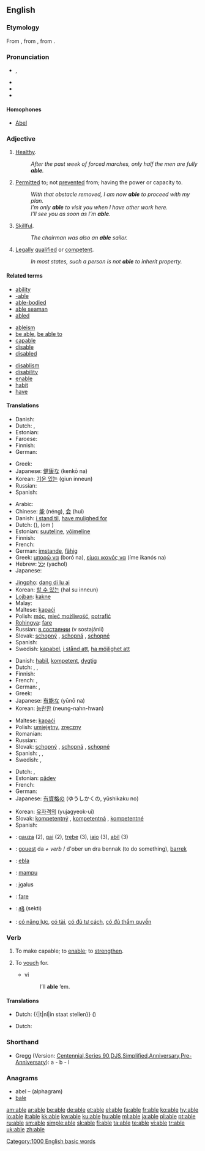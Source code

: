 {{also|-able}}
==English==
{{wikipedia|dab=able}}

{{rank|care|war|short|391|able|five|need|met}}

===Etymology===
From {{etyl|fro}} {{term|habile|lang=fro}}, from {{etyl|la}} {{term|habilis|lang=la}}, from {{term|habeo|habeō|have, hold|lang=la}}.

===Pronunciation===
* {{IPA|/eɪbl̩/|/eɪbəl/}}, {{SAMPA|1=/eIbl=/|2=/eIb@l/}}
* {{audio|en-us-able.ogg|Audio (US)}}
* {{rhymes|eɪbəl}}
* {{hyphenation|a|ble}}
====Homophones====
* [[Abel]]

===Adjective===
{{en-adj|abl|er}}

# {{dated}} [[healthy|Healthy]].
#: ''After the past week of forced marches, only half the men are fully '''able'''.''
# [[permit|Permit]]ted to; not [[prevent]]ed from; having the power or capacity to.
#: ''With that obstacle removed, I am now '''able''' to proceed with my plan.''
#: ''I’m only '''able''' to visit you when I have other work here.''
#: ''I’ll see you as soon as I’m '''able'''.''
# [[skillful|Skillful]].
#: ''The chairman was also an '''able''' sailor.''
# {{legal}} [[legal|Legally]] [[qualify|qualified]] or [[competent]].
#: ''In most states, such a person is not '''able''' to inherit property.''

====Related terms====
{{rfc|sort out between verb and adjective}}
{{top3}}
* [[ability]]
* [[-able]]
* [[able-bodied]]
* [[able seaman]]
* [[abled]]
{{mid3}}
* [[ableism]]
* [[be able]], [[be able to]]
* [[capable]]
* [[disable]]
* [[disabled]]
{{mid3}}
* [[disablism]]
* [[disability]]
* [[enable]]
* [[habit]]
* [[have]]
{{bottom}}

====Translations====
{{trans-top|healthy}}
* Danish: {{t-|da|sund}}
* Dutch: {{t+|nl|gezond}}, {{t-|nl|abel}} {{i|archaic}}
* Estonian: {{t-|et|terve}}
* Faroese: {{t-|fo|frískur|xs=Faroese}}
* Finnish: {{t+|fi|terve}}
* German: {{t+|de|gesund}}
{{trans-mid}}
* Greek: {{t+|el|ικανός|m|tr=ikanós|sc=Grek}}
* Japanese: [[健康な]] (kenkō na)
* Korean: [[기운 있는]] (giun inneun)
* Russian: {{t+|ru|крепкий|tr=krépkij|sc=Cyrl}}
* Spanish: {{t+|es|sano}}
{{trans-bottom}}

{{trans-top|be able to}}
* Arabic: {{Arab|[[قادر]]}}
* Chinese: [[能]] (néng), [[会]] (huì)
* Danish: [[i stand til]], [[have mulighed for]]
* Dutch: {{t|nl|in staat}} ({{t+|nl|om}}), {{t+|nl|de}} {{t+|nl|mogelijkheid}} {{t+|nl|hebben}} (om {{t+|nl|te}})
* Estonian: [[suuteline]], [[võimeline]]
* Finnish: {{t-|fi|kykenevä}}
* French: {{t+|fr|capable}}
* German: [[imstande]], [[fähig]]
* Greek: [[μπορώ να]] (boró na), [[είμαι ικανός να]] (íme ikanós na)
* Hebrew: [[יָכֹל]] (yachol)
* Japanese: {{t+|ja|できる|tr=dekiru|sc=Jpan}}
{{trans-mid}}
* [[Jingpho]]: [[dang di lu ai]]
* Korean: [[할 수 있는]] (hal su inneun)
* [[Lojban]]: [[kakne]]
* Malay: {{t-|ms|dapat|xs=Malay}}
* Maltese: [[kapaċi]]
* Polish: [[móc]], [[mieć możliwość]], [[potrafić]]
* [[Rohingya]]: [[fare]]
* Russian: [[состаяние|в состаянии]] (v sostajánii)
* Slovak: [[schopný]] {{m}}, [[schopná]] {{f}}, [[schopné]] {{n}}
* Spanish: {{t-|es|capaz}}
* Swedish: [[kapabel]], [[i stånd att]], [[ha möjlighet att]]
{{trans-bottom}}

{{trans-top|skillful}}
* Danish: [[habil]], [[kompetent]], [[dygtig]]
* Dutch: {{t+|nl|competent}}, {{t+|nl|handig}}, {{t+|nl|bedreven}}
* Finnish: {{t-|fi|taitava}}
* French: {{t+|fr|capable}}, {{t+|fr|expérimenté}}
* German: {{t+|de|fähig}}, {{t+|de|tüchtig}}
* Greek: {{t+|el|ικανός|m|tr=ikanós|sc=Grek}}
* Japanese: [[有能な]] (yūnō na)
* Korean: [[능란한]] (neung-nahn-hwan)
{{trans-mid}}
* Maltese: [[kapaċi]]
* Polish: [[umiejętny]], [[zręczny]]
* Romanian: {{t+|ro|abil}}
* Russian: {{t|ru|способный|tr=sposóbnyj|sc=Cyrl}}
* Slovak: [[schopný]] {{m}}, [[schopná]] {{f}}, [[schopné]] {{n}}
* Spanish: {{t+|es|diestro}}, {{t-|es|hábil}}, {{t-|es|capaz}}
* Swedish: {{t+|sv|kompetent}}, {{t+|sv|skicklig}}
{{trans-bottom}}

{{trans-top|legally qualified}}
* Dutch: {{t+|nl|competent}}, {{t+|nl|in}} {{t|nl|aanmerking}} {{t+|nl|komen|alt=komend}}
* Estonian: [[pädev]]
* French: {{t+|fr|habilité}}
* German: {{t+|de|kompetent}}
* Japanese: [[有資格の]] (ゆうしかくの, yūshikaku no)
{{trans-mid}}
* Korean: [[유자격의]] (yujagyeok-ui)
* Slovak: [[kompetentný]] {{m}}, [[kompetentná]] {{f}}, [[kompetentné]] {{n}}
* Spanish: {{t-|es|competente}}
{{trans-bottom}}

{{checktrans-top}}
* {{ttbc|Basque}}: [[gauza]] (2), [[gai]] (2), [[trebe]] (3), [[iaio]] (3), [[abil]] (3)
* {{ttbc|Breton}}: [[gouest]] da ''+ verb'' / d'ober un dra bennak (to do something), [[barrek]]
* {{ttbc|Esperanto}}: [[ebla]]
* {{ttbc|Indonesian}}: [[mampu]]
* {{ttbc|Lithuanian}}: įgalus
* {{ttbc|Rohingya}}: [[fare]]
* {{ttbc|Telugu}}: [[శక్తి]] (sekti)
* {{ttbc|Vietnamese}}: [[có năng lực]], [[có tài]], [[có đủ tư cách]], [[có đủ thẩm quyền]]
{{trans-bottom}}

===Verb===
{{en-verb|abl|ing}}

# {{transitive|obsolete}} To make capable; to [[enable]]; to [[strengthen]].
# {{transitive|obsolete}} To [[vouch]] for.
#* {{RQ:Shakespeare Lear|IV}} vi
#*: I’ll '''able''' ’em.

====Translations====
{{trans-top|make capable}}
* Dutch: {{|t|nl|in staat stellen}} ({{t+|nl|tot}})
{{trans-mid}}
{{trans-bottom}}

{{trans-top|vouch for}}
* Dutch: {{t|nl|instaan}} {{t+|nl|voor}}
{{trans-mid}}
{{trans-bottom}}

===Shorthand===
* Gregg (Version: [http://en.wikipedia.org/wiki/Gregg_Shorthand#Centennial_Gregg_Shorthand Centennial],[http://en.wikipedia.org/wiki/Gregg_Shorthand#Series_90_Gregg_Shorthand  Series 90],[http://en.wikipedia.org/wiki/Gregg_Shorthand#Diamond_Jubilee_Gregg_Shorthand  DJS],[http://en.wikipedia.org/wiki/Gregg_Shorthand#Simplified_Gregg_Shorthand Simplified],[http://en.wikipedia.org/wiki/Gregg_Shorthand#Anniversary_Gregg_Shorthand Anniversary],[http://en.wikipedia.org/wiki/Gregg_Shorthand#Pre-Anniversary_Gregg_Shorthand Pre-Anniversary]): a - b - l

===Anagrams===
* abel – (alphagram)
* [[bale]]

[[Category:1000 English basic words]]

[[am:able]]
[[ar:able]]
[[be:able]]
[[de:able]]
[[et:able]]
[[el:able]]
[[fa:able]]
[[fr:able]]
[[ko:able]]
[[hy:able]]
[[io:able]]
[[it:able]]
[[kk:able]]
[[kw:able]]
[[ku:able]]
[[hu:able]]
[[ml:able]]
[[ja:able]]
[[pl:able]]
[[pt:able]]
[[ru:able]]
[[sm:able]]
[[simple:able]]
[[sk:able]]
[[fi:able]]
[[ta:able]]
[[te:able]]
[[vi:able]]
[[tr:able]]
[[uk:able]]
[[zh:able]]